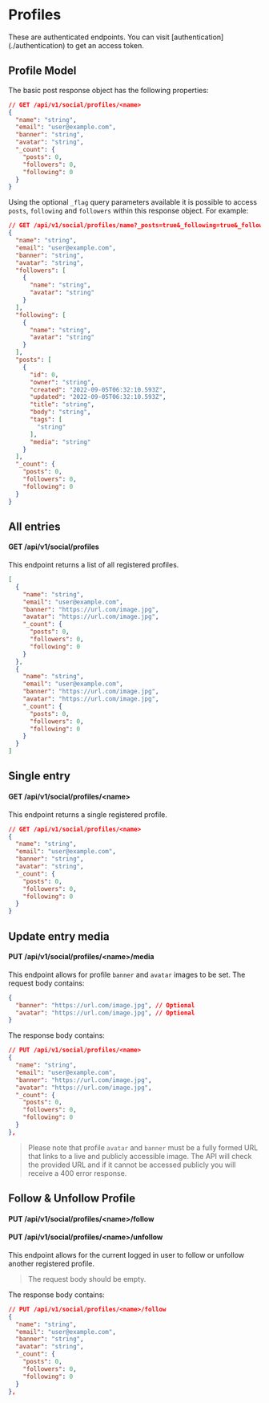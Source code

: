 
# Profiles

<Callout type="warning" emoji="⚠️">
  These are authenticated endpoints. You can visit
  [authentication](./authentication) to get an access token.
</Callout>

## Profile Model

The basic post response object has the following properties:

```json
// GET /api/v1/social/profiles/<name>
{
  "name": "string",
  "email": "user@example.com",
  "banner": "string",
  "avatar": "string",
  "_count": {
    "posts": 0,
    "followers": 0,
    "following": 0
  }
}
```

Using the optional `_flag` query parameters available it is possible to access `posts`, `following` and `followers` within this response object. For example:

```json
// GET /api/v1/social/profiles/name?_posts=true&_following=true&_followers=true
{
  "name": "string",
  "email": "user@example.com",
  "banner": "string",
  "avatar": "string",
  "followers": [
    {
      "name": "string",
      "avatar": "string"
    }
  ],
  "following": [
    {
      "name": "string",
      "avatar": "string"
    }
  ],
  "posts": [
    {
      "id": 0,
      "owner": "string",
      "created": "2022-09-05T06:32:10.593Z",
      "updated": "2022-09-05T06:32:10.593Z",
      "title": "string",
      "body": "string",
      "tags": [
        "string"
      ],
      "media": "string"
    }
  ],
  "_count": {
    "posts": 0,
    "followers": 0,
    "following": 0
  }
}
```

## All entries

#### GET /api/v1/social/profiles

This endpoint returns a list of all registered profiles.

```json
[
  {
    "name": "string",
    "email": "user@example.com",
    "banner": "https://url.com/image.jpg",
    "avatar": "https://url.com/image.jpg",
    "_count": {
      "posts": 0,
      "followers": 0,
      "following": 0
    }
  },
  {
    "name": "string",
    "email": "user@example.com",
    "banner": "https://url.com/image.jpg",
    "avatar": "https://url.com/image.jpg",
    "_count": {
      "posts": 0,
      "followers": 0,
      "following": 0
    }
  }
]
```

## Single entry

#### GET /api/v1/social/profiles/\<name>

This endpoint returns a single registered profile.

```json
// GET /api/v1/social/profiles/<name>
{
  "name": "string",
  "email": "user@example.com",
  "banner": "string",
  "avatar": "string",
  "_count": {
    "posts": 0,
    "followers": 0,
    "following": 0
  }
}
```

## Update entry media

#### PUT /api/v1/social/profiles/\<name>/media

This endpoint allows for profile `banner` and `avatar` images to be set. The request body contains:

```json
{
  "banner": "https://url.com/image.jpg", // Optional
  "avatar": "https://url.com/image.jpg", // Optional
}
```

The response body contains:

```json
// PUT /api/v1/social/profiles/<name>
{
  "name": "string",
  "email": "user@example.com",
  "banner": "https://url.com/image.jpg",
  "avatar": "https://url.com/image.jpg",
  "_count": {
    "posts": 0,
    "followers": 0,
    "following": 0
  }
},
```

> Please note that profile `avatar` and `banner` must be a fully formed URL that links to a live and publicly accessible image. The API will check the provided URL and if it cannot be accessed publicly you will receive a 400 error response.

## Follow & Unfollow Profile

#### PUT /api/v1/social/profiles/\<name>/follow
#### PUT /api/v1/social/profiles/\<name>/unfollow

This endpoint allows for the current logged in user to follow or unfollow another registered profile.

> The request body should be empty.

The response body contains:

```json
// PUT /api/v1/social/profiles/<name>/follow
{
  "name": "string",
  "email": "user@example.com",
  "banner": "string",
  "avatar": "string",
  "_count": {
    "posts": 0,
    "followers": 0,
    "following": 0
  }
},
```
  